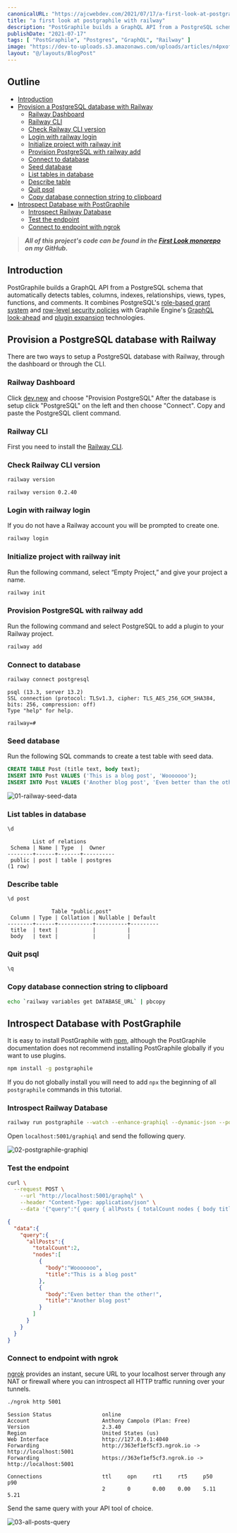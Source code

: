 ```yaml
---
canonicalURL: "https://ajcwebdev.com/2021/07/17/a-first-look-at-postgraphile-with-railway/"
title: "a first look at postgraphile with railway"
description: "PostGraphile builds a GraphQL API from a PostgreSQL schema that automatically detects information such as tables, columns, indexes, and relationships."
publishDate: "2021-07-17"
tags: [ "PostGraphile", "Postgres", "GraphQL", "Railway" ]
image: "https://dev-to-uploads.s3.amazonaws.com/uploads/articles/n4pxof36x7fdjvq0fwhd.jpeg"
layout: "@/layouts/BlogPost"
---
```


## Outline

- [Introduction](#introduction)
- [Provision a PostgreSQL database with Railway](#provision-a-postgresql-database-with-railway)
  - [Railway Dashboard](#railway-dashboard)
  - [Railway CLI](#railway-cli)
  - [Check Railway CLI version](#check-railway-cli-version)
  - [Login with railway login](#login-with-railway-login)
  - [Initialize project with railway init](#initialize-project-with-railway-init)
  - [Provision PostgreSQL with railway add](#provision-postgresql-with-railway-add)
  - [Connect to database](#connect-to-database)
  - [Seed database](#seed-database)
  - [List tables in database](#list-tables-in-database)
  - [Describe table](#describe-table)
  - [Quit psql](#quit-psql)
  - [Copy database connection string to clipboard](#copy-database-connection-string-to-clipboard)
- [Introspect Database with PostGraphile](#introspect-database-with-postgraphile)
  - [Introspect Railway Database](#introspect-railway-database)
  - [Test the endpoint](#test-the-endpoint)
  - [Connect to endpoint with ngrok](#connect-to-endpoint-with-ngrok)

> ___All of this project's code can be found in the [First Look monorepo](https://github.com/ajcwebdev/a-first-look/tree/main/backend/postgraphile-railway/) on my GitHub.___

## Introduction

PostGraphile builds a GraphQL API from a PostgreSQL schema that automatically detects tables, columns, indexes, relationships, views, types, functions, and comments. It combines PostgreSQL's [role-based grant system](https://www.postgresql.org/docs/current/static/user-manag.html) and [row-level security policies](https://www.postgresql.org/docs/current/static/ddl-rowsecurity.html) with Graphile Engine's [GraphQL look-ahead](https://www.graphile.org/graphile-build/look-ahead/) and [plugin expansion](https://www.graphile.org/graphile-build/plugins/) technologies.

## Provision a PostgreSQL database with Railway

There are two ways to setup a PostgreSQL database with Railway, through the dashboard or through the CLI.

### Railway Dashboard

Click [dev.new](https://dev.new) and choose "Provision PostgreSQL" After the database is setup click "PostgreSQL" on the left and then choose "Connect". Copy and paste the PostgreSQL client command.

### Railway CLI

First you need to install the [Railway CLI](https://docs.railway.app/cli/installation).

### Check Railway CLI version

```bash
railway version
```

```
railway version 0.2.40
```

### Login with railway login

If you do not have a Railway account you will be prompted to create one.

```bash
railway login
```

### Initialize project with railway init

Run the following command, select “Empty Project,” and give your project a name.

```bash
railway init
```

### Provision PostgreSQL with railway add

Run the following command and select PostgreSQL to add a plugin to your Railway project.

```bash
railway add
```

### Connect to database

```bash
railway connect postgresql
```

```
psql (13.3, server 13.2)
SSL connection (protocol: TLSv1.3, cipher: TLS_AES_256_GCM_SHA384, bits: 256, compression: off)
Type "help" for help.

railway=# 
```

### Seed database

Run the following SQL commands to create a test table with seed data.

```sql
CREATE TABLE Post (title text, body text);
INSERT INTO Post VALUES ('This is a blog post', 'Wooooooo');
INSERT INTO Post VALUES ('Another blog post', 'Even better than the other!');
```

![01-railway-seed-data](https://dev-to-uploads.s3.amazonaws.com/uploads/articles/93pzypyfryw1oqx5rjt7.png)

### List tables in database

```bash
\d
```

```
        List of relations
 Schema | Name | Type  |  Owner   
--------+------+-------+----------
 public | post | table | postgres
(1 row)
```

### Describe table

```bash
\d post
```

```
              Table "public.post"
 Column | Type | Collation | Nullable | Default 
--------+------+-----------+----------+---------
 title  | text |           |          | 
 body   | text |           |          | 
```

### Quit psql

```bash
\q
```

### Copy database connection string to clipboard

```bash
echo `railway variables get DATABASE_URL` | pbcopy
```

## Introspect Database with PostGraphile

It is easy to install PostGraphile with [npm](https://docs.npmjs.com/getting-started/installing-node), although the PostGraphile documentation does not recommend installing PostGraphile globally if you want to use plugins.

```bash
npm install -g postgraphile
```

If you do not globally install you will need to add `npx` the beginning of all `postgraphile` commands in this tutorial.

### Introspect Railway Database

```bash
railway run postgraphile --watch --enhance-graphiql --dynamic-json --port 5001
```

Open `localhost:5001/graphiql` and send the following query.

![02-postgraphile-graphiql](https://dev-to-uploads.s3.amazonaws.com/uploads/articles/k67m0nstevn58dh85liy.png)

### Test the endpoint

```bash
curl \
  --request POST \
    --url "http://localhost:5001/graphql" \
    --header "Content-Type: application/json" \
    --data '{"query":"{ query { allPosts { totalCount nodes { body title } } } }"}'
```

```json
{
  "data":{
    "query":{
      "allPosts":{
        "totalCount":2,
        "nodes":[
          {
            "body":"Wooooooo",
            "title":"This is a blog post"
          },
          {
            "body":"Even better than the other!",
            "title":"Another blog post"
          }
        ]
      }
    }
  }
}
```

### Connect to endpoint with ngrok

[ngrok](https://ngrok.com/) provides an instant, secure URL to your localhost server through any NAT or firewall where you can introspect all HTTP traffic running over your tunnels.

```bash
./ngrok http 5001
```

```
Session Status                online
Account                       Anthony Campolo (Plan: Free)
Version                       2.3.40
Region                        United States (us)
Web Interface                 http://127.0.0.1:4040
Forwarding                    http://363ef1ef5cf3.ngrok.io -> http://localhost:5001
Forwarding                    https://363ef1ef5cf3.ngrok.io -> http://localhost:5001

Connections                   ttl     opn     rt1     rt5     p50     p90
                              2       0       0.00    0.00    5.11    5.21
```

Send the same query with your API tool of choice.

![03-all-posts-query](https://dev-to-uploads.s3.amazonaws.com/uploads/articles/xmdadlx9uykt31ie8k4x.png)